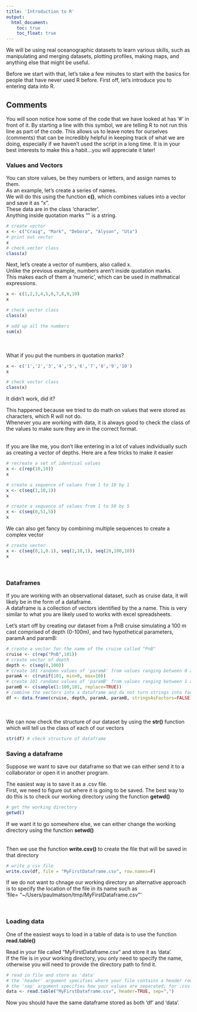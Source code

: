 ```yaml
---
title: 'Introduction to R'
output:
  html_document:
    toc: true
    toc_float: true
---
```


We will be using real oceanographic datasets to learn various skills, such as manipulating and merging datasets, plotting profiles, making maps, and anything else that might be useful.   

Before we start with that, let's take a few minutes to start with the basics for people that have never used R before. First off, let's introduce you to entering data into R.    

## Comments 
You will soon notice how some of the code that we have looked at has '#' in front of it. By starting a line with this symbol, we are telling R to not run this line as part of the code. This allows us to leave notes for ourselves (comments) that can be incredibly helpful in keeping track of what we are doing, especially if we haven't used the script in a long time. It is in your best interests to make this a habit...you will appreciate it later!

### Values and Vectors
You can store values, be they numbers or letters, and assign names to them.   
As an example, let's create a series of names.  
We will do this using the function **c()**, which combines values into a vector and save it as "x".  
These data are in the class 'character'.  
Anything inside quotation marks "" is a string.  
```r
# create vector
x <- c("Craig", "Mark", "Debora", "Alyson", "Uta")
# print out vector
x
# check vector class
class(x)
```
Next, let's create a vector of numbers, also called x.  
Unlike the previous example, numbers aren't inside quotation marks.  
This makes each of them a 'numeric', which can be used in mathmatical expressions.
```r
x <- c(1,2,3,4,5,6,7,8,9,10)
x

# check vector class
class(x)

# add up all the numbers
sum(x)
```
<br>  
What if you put the numbers in quotation marks?
```r
x <- c('1','2','3','4','5','6','7','8','9','10')
x

# check vector class
class(x)

```
It didn't work, did it?  

This happened because we tried to do math on values that were stored as characters, which R will not do.  
Whenever you are working with data, it is always good to check the class of the values to make sure they are in the correct format.   
<br>

If you are like me, you don't like entering in a lot of values individually such as creating a vector of depths.
Here are a few tricks to make it easier
```r
# recreate a set of identical values
x <- c(rep(10,10))
x

# create a sequence of values from 1 to 10 by 1
x <- c(seq(1,10,1))
x

# create a sequence of values from 1 to 50 by 5
x <- c(seq(0,51,5))
x
```

We can also get fancy by combining multiple sequences to create a complex vector
```r
# create vector
x <- c(seq(0,1,0.1), seq(2,10,1), seq(20,100,10))
x
```
<br>  

### Dataframes 
If you are working with an observational dataset, such as cruise data, it will likely be in the form of a dataframe.  
A dataframe is a collection of vectors identified by the a name. This is very similar to what you are likely used to works with excel spreadsheets.

Let's start off by creating our dataset from a PnB cruise simulating a 100 m cast comprised of depth (0-100m), and two hypothetical parameters, paramA and paramB:

```r
# create a vector for the name of the cruise called "PnB"
cruise <- c(rep("PnB",101))
# create vector of depth
depth <- c(seq(0,100))
# create 101 randomn values of 'paramA' from values ranging between 0 and 10 
paramA <- c(runif(101, min=0, max=10)) 
# create 101 randomn values of 'paramB' from values ranging between 1 and 100 
paramB <- c(sample(1:100,101, replace=TRUE)) 
# combine the vectors into a dataframe and do not turn strings into factors
df <- data.frame(cruise, depth, paramA, paramB, stringsAsFactors=FALSE) 
```
<br>   
We can now check the structure of our dataset by using the **str()** function which will tell us the class of each of our vectors
```r
str(df) # check structure of dataframe
```

### Saving a dataframe
Suppose we want to save our dataframe so that we can either send it to a collaborator or open it in another program.  

The easiest way is to save it as a .csv file.  
First, we need to figure out where it is going to be saved. The best way to do this is to check our working directory using the function **getwd()**  
```r
# get the working directory
getwd()
```
If we want it to go somewhere else, we can either change the working directory using the function **setwd()**  
<br>  
Then we use the function **write.csv()** to create the file that will be saved in that directory
```r
# write a csv file
write.csv(df, file = "MyFirstDataframe.csv", row.names=F) 
```
If we do not want to chnage our working directory an alternative approach is to specify the location of the file in its name such as  
'file= "~/Users/paulmatson/tmp/MyFirstDataframe.csv"'  

<br>  

### Loading data
One of the easiest ways to load in a table of data is to use the function **read.table()**  

Read in your file called "MyFirstDataframe.csv" and store it as 'data'.  
If the file is in your working directory, you only need to specify the name, otherwise you will need to provide the directory path to find it.
```r
# read in file and store as 'data'
# the 'header' argument specifies where your file contains a header row
# the 'sep' argument specifies how your values are separated; for .csv files a comma is used.
data <- read.table("MyFirstDataframe.csv", header=TRUE, sep=",")
```
Now you should have the same dataframe stored as both 'df' and 'data'.



